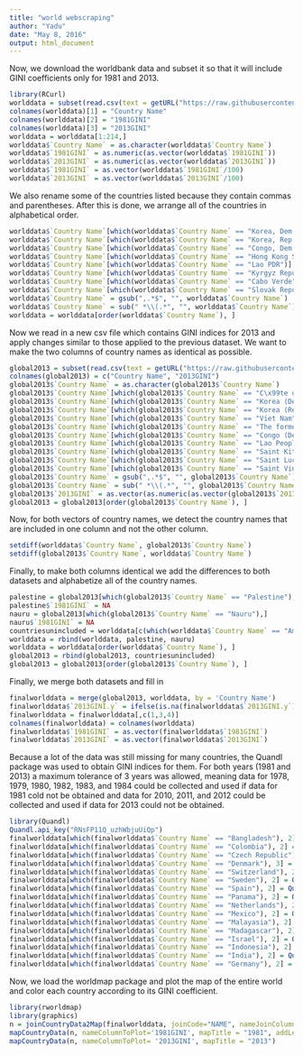 ```yaml
---
title: "world webscraping"
author: "Yadu"
date: "May 8, 2016"
output: html_document
---
```


Now, we download the worldbank data and subset it so that it will include GINI coefficients only for 1981 and 2013.

```r
library(RCurl)
worlddata = subset(read.csv(text = getURL("https://raw.githubusercontent.com/cyadusha/Popular-indicators/master/55e42714-cbf5-42ee-9995-eed3fc8d3102_Data.csv"), sep = ","), select = c(Country.Name, X1981..YR1981., X2013..YR2013.))
colnames(worlddata)[1] = "Country Name"
colnames(worlddata)[2] = "1981GINI"
colnames(worlddata)[3] = "2013GINI"
worlddata = worlddata[1:214,]
worlddata$`Country Name` = as.character(worlddata$`Country Name`)
worlddata$`1981GINI` = as.numeric(as.vector(worlddata$`1981GINI`))
worlddata$`2013GINI` = as.numeric(as.vector(worlddata$`2013GINI`))
worlddata$`1981GINI` = as.vector(worlddata$`1981GINI`/100)
worlddata$`2013GINI` = as.vector(worlddata$`2013GINI`/100)
```

We also rename some of the countries listed because they contain commas and parentheses. After this is done, we arrange all of the countries in alphabetical order.

```r
worlddata$`Country Name`[which(worlddata$`Country Name` == "Korea, Dem. People's Rep.")]  = "North Korea"
worlddata$`Country Name`[which(worlddata$`Country Name` == "Korea, Rep.")]  = "South Korea"
worlddata$`Country Name`[which(worlddata$`Country Name` == "Congo, Dem. Rep.")] = "Democratic Republic of the Congo"
worlddata$`Country Name`[which(worlddata$`Country Name` == "Hong Kong SAR, China")] = "Hong Kong"
worlddata$`Country Name`[which(worlddata$`Country Name` == "Lao PDR")] = "Laos"
worlddata$`Country Name`[which(worlddata$`Country Name` == "Kyrgyz Republic")] = "Kyrgyzstan"
worlddata$`Country Name`[which(worlddata$`Country Name` == "Cabo Verde")] = "Cape Verde"
worlddata$`Country Name`[which(worlddata$`Country Name` == "Slovak Republic")] = "Slovakia"
worlddata$`Country Name` = gsub(",.*$", "", worlddata$`Country Name`)
worlddata$`Country Name` = sub(" *\\(.*", "", worlddata$`Country Name`)
worlddata = worlddata[order(worlddata$`Country Name`), ]
```

Now we read in a new csv file which contains GINI indices for 2013 and apply changes similar to those applied to the previous dataset. We want to make the two columns of country names as identical as possible.

```r
global2013 = subset(read.csv(text = getURL("https://raw.githubusercontent.com/cyadusha/Data_Extract_From_World_Development_Indicators/master/global2013.csv"), sep = ","), select = c(X, X.1))[18:212, ]
colnames(global2013) = c("Country Name", "2013GINI")
global2013$`Country Name` = as.character(global2013$`Country Name`)
global2013$`Country Name`[which(global2013$`Country Name` == "C\x99te d'Ivoire")] = "Cote d'Ivoire"
global2013$`Country Name`[which(global2013$`Country Name` == "Korea (Democratic People's Rep. of)")] = "North Korea"
global2013$`Country Name`[which(global2013$`Country Name` == "Korea (Republic of)")] = "South Korea"
global2013$`Country Name`[which(global2013$`Country Name` == "Viet Nam")] = "Vietnam"
global2013$`Country Name`[which(global2013$`Country Name` == "The former Yugoslav Republic of Macedonia")] = "Macedonia"
global2013$`Country Name`[which(global2013$`Country Name` == "Congo (Democratic Republic of the)")] = "Democratic Republic of the Congo"
global2013$`Country Name`[which(global2013$`Country Name` == "Lao People's Democratic Republic")] = "Laos"
global2013$`Country Name`[which(global2013$`Country Name` == "Saint Kitts and Nevis")] = "St. Kitts and Nevis"
global2013$`Country Name`[which(global2013$`Country Name` == "Saint Lucia")] = "St. Lucia"
global2013$`Country Name`[which(global2013$`Country Name` == "Saint Vincent and the Grenadines")] = "St. Vincent and the Grenadines"
global2013$`Country Name` = gsub(",.*$", "", global2013$`Country Name`)
global2013$`Country Name` = sub(" *\\(.*", "", global2013$`Country Name`)
global2013$`2013GINI` = as.vector(as.numeric(as.vector(global2013$`2013GINI`))/100)
global2013 = global2013[order(global2013$`Country Name`), ]
```

Now, for both vectors of country names, we detect the country names that are included in one column and not the other column.

```r
setdiff(worlddata$`Country Name`, global2013$`Country Name`)
setdiff(global2013$`Country Name`, worlddata$`Country Name`)
```

Finally, to make both columns identical we add the differences to both datasets and alphabetize all of the country names. 

```r
palestine = global2013[which(global2013$`Country Name` == "Palestine"),]
palestine$`1981GINI` = NA
nauru = global2013[which(global2013$`Country Name` == "Nauru"),]
nauru$`1981GINI` = NA
countriesunincluded = worlddata[c(which(worlddata$`Country Name` == "American Samoa"), which(worlddata$`Country Name` == "Aruba"), which(worlddata$`Country Name` == "Bermuda"), which(worlddata$`Country Name` == "Cayman Islands"), which(worlddata$`Country Name` == "Channel Islands"), which(worlddata$`Country Name` == "Curacao"), which(worlddata$`Country Name` == "Faroe Islands"), which(worlddata$`Country Name` == "French Polynesia"), which(worlddata$`Country Name` == "Greenland"), which(worlddata$`Country Name` == "Guam"), which(worlddata$`Country Name` == "Isle of Man"), which(worlddata$`Country Name` == "Kosovo"), which(worlddata$`Country Name` == "Macao SAR"), which(worlddata$`Country Name` == "New Caledonia"), which(worlddata$`Country Name` == "Northern Mariana Islands"), which(worlddata$`Country Name` == "Puerto Rico"), which(worlddata$`Country Name` == "Sint Maarten"), which(worlddata$`Country Name` == "St. Martin"), which(worlddata$`Country Name` == "Turks and Caicos Islands"), which(worlddata$`Country Name` == "Virgin Islands"), which(worlddata$`Country Name` == "West Bank and Gaza")), c(1,3)]
worlddata = rbind(worlddata, palestine, nauru)
worlddata = worlddata[order(worlddata$`Country Name`), ]
global2013 = rbind(global2013, countriesunincluded)
global2013 = global2013[order(global2013$`Country Name`), ]
```

Finally, we merge both datasets and fill in 
```r
finalworlddata = merge(global2013, worlddata, by = 'Country Name')
finalworlddata$`2013GINI.y` = ifelse(is.na(finalworlddata$`2013GINI.y`) == TRUE, finalworlddata$`2013GINI.x`, finalworlddata$`2013GINI.y`)
finalworlddata = finalworlddata[,c(1,3,4)]
colnames(finalworlddata) = colnames(worlddata)
finalworlddata$`1981GINI` = as.vector(finalworlddata$`1981GINI`)
finalworlddata$`2013GINI` = as.vector(finalworlddata$`2013GINI`)
```

Because a lot of the data was still missing for many countries, the Quandl package was used to obtain GINI indices for them. For both years (1981 and 2013) a maximum tolerance of 3 years was allowed, meaning data for 1978, 1979, 1980, 1982, 1983, and 1984 could be collected and used if data for 1981 cold not be obtained and data for 2010, 2011, and 2012 could be collected and used if data for 2013 could not be obtained.   

```r
library(Quandl)
Quandl.api_key("RNsFP11Q_uzhWbjuUiQp")
finalworlddata[which(finalworlddata$`Country Name` == "Bangladesh"), 2] = Quandl("WORLDBANK/BGD_SI_POV_GINI")[nrow(Quandl("WORLDBANK/BGD_SI_POV_GINI")),2]/100 #1984
finalworlddata[which(finalworlddata$`Country Name` == "Colombia"), 2] = Quandl("WORLDBANK/COL_SI_POV_GINI")[nrow(Quandl("WORLDBANK/COL_SI_POV_GINI")),2]/100 #1980
finalworlddata[which(finalworlddata$`Country Name` == "Czech Republic"), 3] = Quandl("WORLDBANK/CZE_SI_POV_GINI")[1,2]/100 #2011
finalworlddata[which(finalworlddata$`Country Name` == "Denmark"), 3] = Quandl("WORLDBANK/DNK_SI_POV_GINI")[1,2]/100 #2010
finalworlddata[which(finalworlddata$`Country Name` == "Switzerland"), 2] = Quandl("WORLDBANK/CHE_SI_POV_GINI")[nrow(Quandl("WORLDBANK/CHE_SI_POV_GINI")),2]/100 #1982
finalworlddata[which(finalworlddata$`Country Name` == "Sweden"), 2] = Quandl("WORLDBANK/SWE_SI_POV_GINI")[nrow(Quandl("WORLDBANK/SWE_SI_POV_GINI")),2]/100 #1981
finalworlddata[which(finalworlddata$`Country Name` == "Spain"), 2] = Quandl("WORLDBANK/ESP_SI_POV_GINI")[nrow(Quandl("WORLDBANK/ESP_SI_POV_GINI")),2]/100 #1980
finalworlddata[which(finalworlddata$`Country Name` == "Panama"), 2] = Quandl("WORLDBANK/PAN_SI_POV_GINI")[nrow(Quandl("WORLDBANK/PAN_SI_POV_GINI")),2]/100 #1979
finalworlddata[which(finalworlddata$`Country Name` == "Netherlands"), 2] = Quandl("WORLDBANK/NLD_SI_POV_GINI")[nrow(Quandl("WORLDBANK/NLD_SI_POV_GINI")),2]/100 #1983
finalworlddata[which(finalworlddata$`Country Name` == "Mexico"), 2] = Quandl("WORLDBANK/MEX_SI_POV_GINI")[nrow(Quandl("WORLDBANK/MEX_SI_POV_GINI")),2]/100 #1984
finalworlddata[which(finalworlddata$`Country Name` == "Malayasia"), 2] = Quandl("WORLDBANK/MYS_SI_POV_GINI")[nrow(Quandl("WORLDBANK/MYS_SI_POV_GINI")),2]/100 #1984
finalworlddata[which(finalworlddata$`Country Name` == "Madagascar"), 2] = Quandl("WORLDBANK/MDG_SI_POV_GINI")[nrow(Quandl("WORLDBANK/MDG_SI_POV_GINI")),2]/100 #1980
finalworlddata[which(finalworlddata$`Country Name` == "Israel"), 2] = Quandl("WORLDBANK/ISR_SI_POV_GINI")[nrow(Quandl("WORLDBANK/ISR_SI_POV_GINI")),2]/100 #1979
finalworlddata[which(finalworlddata$`Country Name` == "Indonesia"), 2] = Quandl("WORLDBANK/IDN_SI_POV_GINI")[nrow(Quandl("WORLDBANK/IDN_SI_POV_GINI")),2]/100 #1984
finalworlddata[which(finalworlddata$`Country Name` == "India"), 2] = Quandl("WORLDBANK/IND_SI_POV_GINI")[nrow(Quandl("WORLDBANK/IND_SI_POV_GINI"))-1,2]/100 #1983
finalworlddata[which(finalworlddata$`Country Name` == "Germany"), 2] = Quandl("WORLDBANK/DEU_SI_POV_GINI")[nrow(Quandl("WORLDBANK/DEU_SI_POV_GINI")),2]/100
```

Now, we load the worldmap package and plot the map of the entire world and color each country according to its GINI coefficient.

```r
library(rworldmap)
library(graphics)
n = joinCountryData2Map(finalworlddata, joinCode="NAME", nameJoinColumn="Country Name")
mapCountryData(n, nameColumnToPlot='1981GINI', mapTitle = "1981", addLegend = F)
mapCountryData(n, nameColumnToPlot= '2013GINI', mapTitle = "2013")
```
